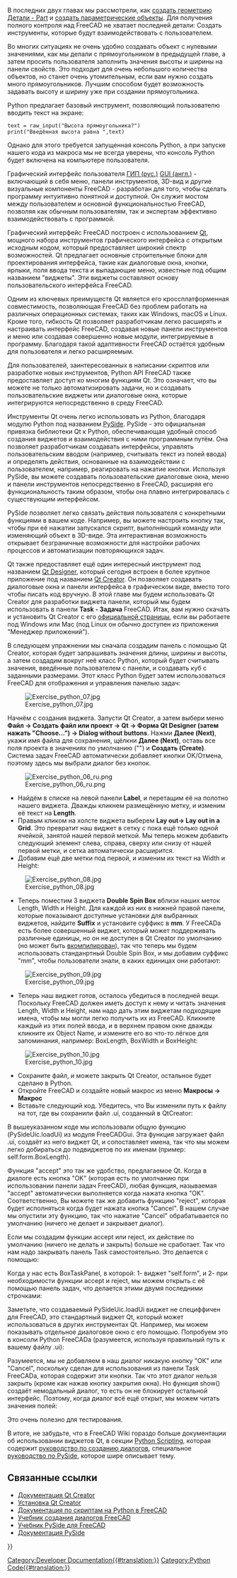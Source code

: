 <languages/>

{{Docnav/ru
|[[Manual:Creating parametric objects/ru|Создание параметрических объектов]]
|[[Manual:The Community/ru|Сообщество]]
|[[Manual:Introduction/ru|Руководство: Начало]]
|IconC=Crystal Clear manual.png
}}

{{Manual:TOC}}

В последних двух главах мы рассмотрели, как [[Manual:Creating and manipulating geometry/ru|создать геометрию Детали - Part]] и [[Manual:Creating parametric objects/ru|создать параметрические объекты]]. Для получения полного контроля над FreeCAD не хватает последней детали: Создать инструменты, которые будут взаимодействовать с пользователем.

Во многих ситуациях не очень удобно создавать объект с нулевыми значениями, как мы делали с прямоугольником в предыдущей главе, а затем просить пользователя заполнить значения высоты и ширины на панели свойств. Это подходит для очень небольшого количества объектов, но станет очень утомительным, если вам нужно создать много прямоугольников. Лучшим способом будет возможность задавать высоту и ширину уже при создании прямоугольника.

Python предлагает базовый инструмент, позволяющий пользователю вводить текст на экране:

 text = raw_input("Высота прямоугольника?")
 print("Введённая высота равна ",text)

Однако для этого требуется запущенная консоль Python, а при запуске нашего кода из макроса мы не всегда уверены, что консоль Python будет включена на компьютере пользователя.

Графический интерфейс пользователя [https://ru.wikipedia.org/wiki/Графический_интерфейс_пользователя ГИП (рус.)] [https://en.wikipedia.org/wiki/Graphical_user_interface GUI (англ.)] - включающий в себя меню, панели инструментов, 3D-вид и другие визуальные компоненты FreeCAD - разработан для того, чтобы сделать программу интуитивно понятной и доступной. Он служит мостом между пользователем и основной функциональностью FreeCAD, позволяя как обычным пользователям, так и экспертам эффективно взаимодействовать с программой.

Графический интерфейс FreeCAD построен с использованием [https://en.wikipedia.org/wiki/Qt_(software) Qt], мощного набора инструментов графического интерфейса с открытым исходным кодом, который предоставляет широкий спектр возможностей. Qt предлагает основные строительные блоки для проектирования интерфейса, такие как диалоговые окна, кнопки, ярлыки, поля ввода текста и выпадающие меню, известные под общим названием "виджеты". Эти виджеты составляют основу пользовательского интерфейса FreeCAD.

Одним из ключевых преимуществ Qt является его кроссплатформенная совместимость, позволяющая FreeCAD без проблем работать на различных операционных системах, таких как Windows, macOS и Linux. Кроме того, гибкость Qt позволяет разработчикам легко расширять и настраивать интерфейс FreeCAD, создавая новые панели инструментов и меню или создавая совершенно новые модули, интегрируемые в программу. Благодаря такой адаптивности FreeCAD остаётся удобным для пользователя и легко расширяемым.

Для пользователей, заинтересованных в написании скриптов или разработке новых инструментов, Python API FreeCAD также предоставляет доступ ко многим функциям Qt. Это означает, что вы можете не только автоматизировать задачи, но и создавать пользовательские виджеты или диалоговые окна, которые интегрируются непосредственно в среду FreeCAD.

Инструменты Qt очень легко использовать из Python, благодаря модулю Python под названием [https://en.wikipedia.org/wiki/PySide PySide]. PySide - это официальная привязка библиотеки Qt к Python, обеспечивающая удобный способ создания виджетов и взаимодействия с ними программным путём. Она позволяет разработчикам создавать интерфейсы, управлять пользовательским вводом (например, считывать текст из полей ввода) и определять действия, основанные на взаимодействии с пользователем, например, реагировать на нажатие кнопки. Используя PySide, вы можете создавать пользовательские диалоговые окна, меню и панели инструментов непосредственно в FreeCAD, расширяя его функциональность таким образом, чтобы она плавно интегрировалась с существующим интерфейсом.

PySide позволяет легко связать действия пользователя с конкретными функциями в вашем коде. Например, вы можете настроить кнопку так, чтобы при её нажатии запускался скрипт, выполняющий команду или изменяющий объект в 3D-виде. Эта интерактивная возможность открывает безграничные возможности для настройки рабочих процессов и автоматизации повторяющихся задач.

Qt также предоставляет ещё один интересный инструмент под названием [http://doc.qt.io/qt-4.8/designer-manual.html Qt Designer], который сегодня встроен в более крупное приложение под названием [https://en.wikipedia.org/wiki/Qt_Creator Qt Creator]. Он позволяет создавать диалоговые окна и панели интерфейса в графическом виде, вместо того чтобы писать код вручную. В этой главе мы будем использовать Qt Creator для разработки виджета панели, который мы будем использовать в панели '''Task - Задача''' FreeCAD. Итак, вам нужно скачать и установить Qt Creator с его [https://www.qt.io/ide/ официальной страницы], если вы работаете под Windows или Mac (под Linux он обычно доступен из приложения "Менеджер приложений").

В следующем упражнении мы сначала создадим панель с помощью Qt Creator, которая будет запрашивать значения длины, ширины и высоты, а затем создадим вокруг неё класс Python, который будет считывать значения, введённые пользователем с панели, и создавать куб с заданными размерами. Этот класс Python будет затем использоваться FreeCAD для отображения и управления панелью задач:

[[Image:Exercise_python_07.jpg]]

Начнём с создания виджета. Запусти Qt Creator, а затем выбери меню '''Файл → Создать файл или проект → Qt → Форма Qt Designer (затем нажать "Choose...") → Dialog without buttons'''. Нажми '''Далее (Next)''', укажи имя файла для сохранения, щёлкни '''Далее (Next)''', оставь все поля проекта в значениях по умолчанию ("<none>") и '''Создать (Create)'''. Система задач FreeCAD автоматически добавляет кнопки OK/Отмена, поэтому здесь мы выбрали диалог без кнопок.

[[Image:Exercise_python_06_ru.png]]

<div class="mw-translate-fuzzy">
* Найдём в списке на левой панели '''Label''', и перетащим её на полотно нашего виджета. Дважды кликнем размещённую метку, и изменим её текст на '''Length'''.
* Правым кликом на холсте виджета выберем '''Lay out→ Lay out in a Grid'''. Это превратит наш виджет в сетку с пока ещё только одной ячейкой, занятой нашей первой меткой. Мы теперь можем добавить следующий элемент слева, справа, сверху или снизу от нашей первой метки, и сетка автоматически расширится.
* Добавим ещё две метки под первой, и изменим их текст на Width и Height:
</div>

[[Image:Exercise_python_08.jpg]]

<div class="mw-translate-fuzzy">
* Теперь поместим 3 виджета '''Double Spin Box''' вблизи наших меток Length, Width и Height. Для каждой из них в нижней правой панели, которые показывают доступные установки для выбранных виджетов, найдите '''Suffix''' и установите суффикс в '''mm'''. У FreeCADа есть более совершенный виджет, который может поддерживать различные единицы, но он не доступен в Qt Creator по умолчанию (но может быть [[Compile_on_Linux/Unix/ru#Qt_designer_plugin|вкомпилирован]]), так что теперь мы будем использовать станданртный Double Spin Box, и мы добавим суффикс "mm", чтобы пользователи знали, в каких единицах они работают:
</div>

[[Image:Exercise_python_09.jpg]]

<div class="mw-translate-fuzzy">
* Теперь наш виджет готов, осталось убедиться в последней вещи. Поскольку FreeCAD должен иметь доступ к нему и читать значения Length, Width и Height, нам надо дать этим виджетам подходящие имена, чтобы мы могли легко получить их из FreeCAD. Кликните каждый из этих полей ввода, и в верхнем правом окне дважды кликните их Object Name, и измените его во что-то лёгкое для запоминания, например: BoxLength, BoxWidth и BoxHeight:
</div>

[[Image:Exercise_python_10.jpg]]

* Сохраните файл, и можете закрыть Qt Creator, остальное будет сделано в Python.
* Откройте FreeCAD и создайте новый макрос из меню '''Макросы → Макрос'''
* Вставьте следующий код. Убедитесь, что Вы изменили путь к файлу на тот, где вы сохранили файл .ui, созданный в QtCreator:

{{Code|code=
import FreeCAD,FreeCADGui,Part
 
# CHANGE THE LINE BELOW
path_to_ui = "C:\Users\yorik\Documents\dialog.ui"
 
class BoxTaskPanel:
   def __init__(self):
       # this will create a Qt widget from our ui file
       self.form = FreeCADGui.PySideUic.loadUi(path_to_ui)
 
   def accept(self):
       length = self.form.BoxLength.value()
       width = self.form.BoxWidth.value()
       height = self.form.BoxHeight.value()
       if (length == 0) or (width == 0) or (height == 0):
           print("Error! None of the values can be 0!")
           # we bail out without doing anything
           return
       box = Part.makeBox(length,width,height)
       Part.show(box)
       FreeCADGui.Control.closeDialog()
        
panel = BoxTaskPanel()
FreeCADGui.Control.showDialog(panel)
}}

<div class="mw-translate-fuzzy">
В вышеуказанном коде мы использовали общую функцию (PySideUic.loadUi) из модуля FreeCADGui. Эта функция загружает файл .ui, создаёт из него виджет Qt, и сопоставляет имена, так что мы можем легко добираться до подвиджетов по их именам (пример: self.form.BoxLength).
</div>

Функция "accept" это так же удобство, предлагаемое Qt. Когда в диалоге есть кнопка "OK" (которая есть по умолчанию при использовании панели задач FreeCAD), любая функция, называемая "accept" автоматически выполняется когда нажата кнопка "OK". Соответственно, Вы можете так же добавить функцию "reject", которая будет исполняться когда будет нажата кнопка "Cancel". В нашем случае мы опустили эту функцию, так что нажатие "Cancel" обрабатывается по умолчанию (ничего не делает и закрывает диалог).

Если мы создадим функции accept или reject, их действие по умолчанию (ничего не делать и закрыть) больше не сработает. Так что нам надо закрывать панель Task самостоятельно. Это делается с помощью:

{{Code|code=
FreeCADGui.Control.closeDialog() 
}}

Когда у нас есть BoxTaskPanel, в которой: 1- виджет "self.form", и 2- при необходимости функции accept и reject, мы можем открыть с её помощью панель задач, что делается этими двумя последними строчками:

{{Code|code=
panel = BoxTaskPanel()
 FreeCADGui.Control.showDialog(panel)
}}

<div class="mw-translate-fuzzy">
Заметьте, что создаваемый PySideUic.loadUi виджет не специффичен для FreeCAD, это стандартный виджет Qt, который может использоваться в других инструментах Qt. Например, мы можем показывать отдельное диалоговое окно с его помощью. Попробуем это в консоли Python FreeCADа (разумеется, используя правильный путь к вашему файлу .ui):
</div>

{{Code|code=
from PySide import QtGui
 w = FreeCADGui.PySideUic.loadUi("C:\Users\yorik\Documents\dialog.ui")
 w.show()
}}

<div class="mw-translate-fuzzy">
Разумеется, мы не добавляем в наш диалог никакую кнопку "OK" или "Cancel", поскольку сделан для использования из панели Task FreeCADа, которая содержит эти кнопки. Так что этот диалог нельзя закрыть (кроме как нажав кнопку закрытия окна). Но функция show() создаёт немодальный диалог, то есть он не блокирует остальной интерфейс. Поэтому, когда диалог всё ещё открыт, мы можем читать значения полей:
</div>

{{Code|code=
w.BoxHeight.value() 
}}

Это очень полезно для тестирования.

В итоге, не забудьте, что в FreeCAD Wiki гораздо больше документации об использовании виджетов Qt, в секции [[Power_users_hub/ru|Python Scripting]], которая содержит [[Dialog_creation/ru|руководство по созданию диалогов]], специальное [[PySide/ru|руководство по PySide]], которое шире описывает тему.

== Связанные ссылки ==
* [https://en.wikipedia.org/wiki/Qt_Creator Документация Qt Creator]
* [https://www.qt.io/ide/ Установка Qt Creator]
* [[Power_users_hub/ru|Документация по скриптам на Python в FreeCAD]]
* [[Dialog_creation/ru|Учебник создания диалогов FreeCAD]]
* [[PySide/ru|Учебник PySide для FreeCAD]]
* [http://srinikom.github.io/pyside-docs/index.html Документация PySide]


{{Docnav/ru
|[[Manual:Creating parametric objects/ru|Создание параметрических объектов]]
|[[Manual:The Community/ru|Сообщество]]
|[[Manual:Introduction/ru|Руководство: Начало]]
|IconC=Crystal Clear manual.png
}}

{{Powerdocnavi{{#translation:}}}}
[[Category:Developer Documentation{{#translation:}}]]
[[Category:Python Code{{#translation:}}]]